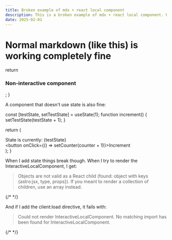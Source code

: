 ```yaml
---
title: Broken example of mdx + react local component
description: This is a broken example of mdx + react local component. Pls ignore
date: 2025-02-01
---
```


# Normal markdown (like this) is working completely fine


  return <h3>Non-interactive component</h3>;
}

A component that doesn't use state is also fine:

<NonInteractiveLocalComponent />



  const [testState, setTestState] = useState(1);
  function increment() {
    setTestState(testState + 1);
  }

  return (
    <div>
      State is currently: {testState} <br />
      <button onClick={() => setCounter(counter + 1)}>Increment</button>
    </div>
  );
}

When I add state things break though. When I try to render the InteractiveLocalComponent, I get:

> Objects are not valid as a React child (found: object with keys \{astro:jsx, type, props\}). If you meant to render a collection of children, use an array instead.

{/* <InteractiveLocalComponent /> */}


And if I add the client:load directive, it fails with:

> Could not render InteractiveLocalComponent. No matching import has been found for InteractiveLocalComponent.

{/* <InteractiveLocalComponent client:load="react" /> */}



<TestComponent client:load="react" />